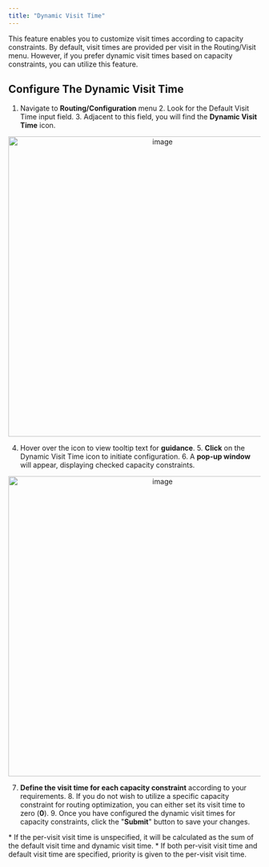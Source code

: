 ```yaml
---
title: "Dynamic Visit Time"
---
```


This feature enables you to customize visit times according to capacity constraints. By default, visit times are provided per visit in the Routing/Visit menu. However, if you prefer dynamic visit times based on capacity constraints, you can utilize this feature.

## Configure The Dynamic Visit Time

1. Navigate to **Routing/Configuration** menu 2. Look for the Default Visit Time input field. 3. Adjacent to this field, you will find the **Dynamic Visit Time** icon.

<div align="center">
  <img src="https://t3837933.p.clickup-attachments.com/t3837933/eb029ff9-98ac-4448-a99f-3f22d113f7fc/image.png" alt="image" width="600" />
</div>

4. Hover over the icon to view tooltip text for **guidance**. 5. **Click** on the Dynamic Visit Time icon to initiate configuration. 6. A **pop-up window** will appear, displaying checked capacity constraints.

<div align="center">
  <img src="https://t3837933.p.clickup-attachments.com/t3837933/bd4f4759-708a-4050-8043-b56db2b46b14/image.png" alt="image" width="600" />
</div>

7. **Define the visit time for each capacity constraint** according to your requirements. 8. If you do not wish to utilize a specific capacity constraint for routing optimization, you can either set its visit time to zero (**0**). 9. Once you have configured the dynamic visit times for capacity constraints, click the "**Submit**" button to save your changes.

\*   If the per-visit visit time is unspecified, it will be calculated as the sum of the default visit time and dynamic visit time. \*   If both per-visit visit time and default visit time are specified, priority is given to the per-visit visit time.